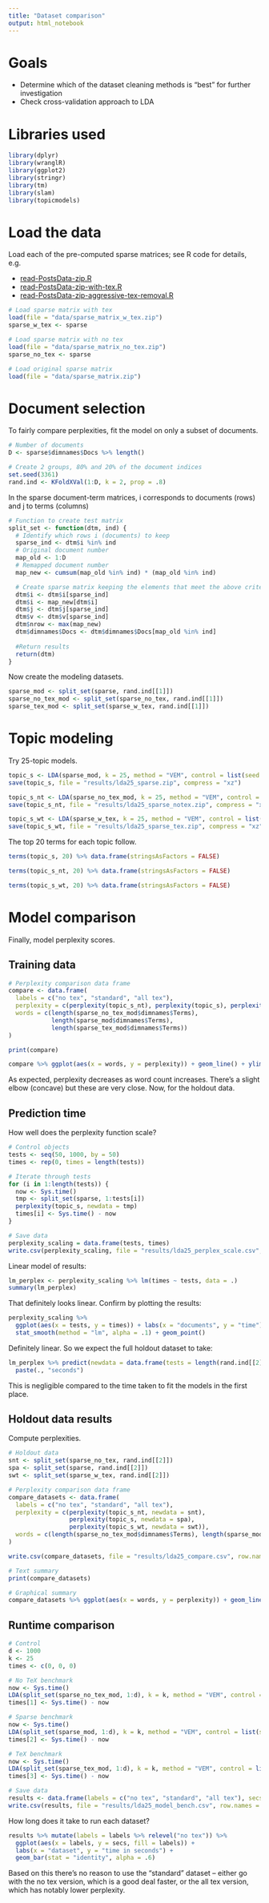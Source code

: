 ```yaml
---
title: "Dataset comparison"
output: html_notebook
---
```


# Goals

  * Determine which of the dataset cleaning methods is "best" for further investigation
  * Check cross-validation approach to LDA

# Libraries used

```r
library(dplyr)
library(wranglR)
library(ggplot2)
library(stringr)
library(tm)
library(slam)
library(topicmodels)
```

# Load the data

Load each of the pre-computed sparse matrices; see R code for details, e.g.

  * [read-PostsData-zip.R](https://github.com/phively/uchicago-thesis/blob/master/R/read-PostsData-zip.R)
  * [read-PostsData-zip-with-tex.R](https://github.com/phively/uchicago-thesis/blob/master/R/read-PostsData-zip-with-tex.R)
  * [read-PostsData-zip-aggressive-tex-removal.R](https://github.com/phively/uchicago-thesis/blob/master/R/read-PostsData-zip-aggressive-tex-removal.R)

```r
# Load sparse matrix with tex
load(file = "data/sparse_matrix_w_tex.zip")
sparse_w_tex <- sparse

# Load sparse matrix with no tex
load(file = "data/sparse_matrix_no_tex.zip")
sparse_no_tex <- sparse

# Load original sparse matrix
load(file = "data/sparse_matrix.zip")
```

# Document selection

To fairly compare perplexities, fit the model on only a subset of documents.

```r
# Number of documents
D <- sparse$dimnames$Docs %>% length()

# Create 2 groups, 80% and 20% of the document indices
set.seed(3361)
rand.ind <- KFoldXVal(1:D, k = 2, prop = .8)
```

In the sparse document-term matrices, i corresponds to documents (rows) and j to terms (columns)

```r
# Function to create test matrix
split_set <- function(dtm, ind) {
  # Identify which rows i (documents) to keep
  sparse_ind <- dtm$i %in% ind
  # Original document number
  map_old <- 1:D 
  # Remapped document number
  map_new <- cumsum(map_old %in% ind) * (map_old %in% ind)

  # Create sparse matrix keeping the elements that meet the above criteria
  dtm$i <- dtm$i[sparse_ind]
  dtm$i <- map_new[dtm$i]
  dtm$j <- dtm$j[sparse_ind]
  dtm$v <- dtm$v[sparse_ind]
  dtm$nrow <- max(map_new)
  dtm$dimnames$Docs <- dtm$dimnames$Docs[map_old %in% ind]
  
  #Return results
  return(dtm)
}
```

Now create the modeling datasets.

```r
sparse_mod <- split_set(sparse, rand.ind[[1]])
sparse_no_tex_mod <- split_set(sparse_no_tex, rand.ind[[1]])
sparse_tex_mod <- split_set(sparse_w_tex, rand.ind[[1]])
```

# Topic modeling

Try 25-topic models.

```r
topic_s <- LDA(sparse_mod, k = 25, method = "VEM", control = list(seed = 8602, verbose = 1))
save(topic_s, file = "results/lda25_sparse.zip", compress = "xz")

topic_s_nt <- LDA(sparse_no_tex_mod, k = 25, method = "VEM", control = list(seed = 8602, verbose = 1))
save(topic_s_nt, file = "results/lda25_sparse_notex.zip", compress = "xz")

topic_s_wt <- LDA(sparse_w_tex, k = 25, method = "VEM", control = list(seed = 8602, verbose = 1))
save(topic_s_wt, file = "results/lda25_sparse_tex.zip", compress = "xz")
```

The top 20 terms for each topic follow.

```r
terms(topic_s, 20) %>% data.frame(stringsAsFactors = FALSE)

terms(topic_s_nt, 20) %>% data.frame(stringsAsFactors = FALSE)

terms(topic_s_wt, 20) %>% data.frame(stringsAsFactors = FALSE)
```

# Model comparison

Finally, model perplexity scores.

## Training data

```r
# Perplexity comparison data frame
compare <- data.frame(
  labels = c("no tex", "standard", "all tex"),
  perplexity = c(perplexity(topic_s_nt), perplexity(topic_s), perplexity(topic_s_wt)),
  words = c(length(sparse_no_tex_mod$dimnames$Terms),
            length(sparse_mod$dimnames$Terms),
            length(sparse_tex_mod$dimnames$Terms))
)

print(compare)
```
```r
compare %>% ggplot(aes(x = words, y = perplexity)) + geom_line() + ylim(0, max(compare$perp))
```

As expected, perplexity decreases as word count increases. There's a slight elbow (concave) but these are very close. Now, for the holdout data.

## Prediction time

How well does the perplexity function scale?

```r
# Control objects
tests <- seq(50, 1000, by = 50)
times <- rep(0, times = length(tests))

# Iterate through tests
for (i in 1:length(tests)) {
  now <- Sys.time()
  tmp <- split_set(sparse, 1:tests[i])
  perplexity(topic_s, newdata = tmp)
  times[i] <- Sys.time() - now
}

# Save data
perplexity_scaling = data.frame(tests, times)
write.csv(perplexity_scaling, file = "results/lda25_perplex_scale.csv", row.names = FALSE)
```

Linear model of results:

```r
lm_perplex <- perplexity_scaling %>% lm(times ~ tests, data = .)
summary(lm_perplex)
```

That definitely looks linear. Confirm by plotting the results:

```r
perplexity_scaling %>%
  ggplot(aes(x = tests, y = times)) + labs(x = "documents", y = "time") +
  stat_smooth(method = "lm", alpha = .1) + geom_point()
```

Definitely linear. So we expect the full holdout dataset to take:

```r
lm_perplex %>% predict(newdata = data.frame(tests = length(rand.ind[[2]]), times = 0)) %>% round() %>%
  paste(., "seconds")
```

This is negligible compared to the time taken to fit the models in the first place.

## Holdout data results

Compute perplexities.

```r
# Holdout data
snt <- split_set(sparse_no_tex, rand.ind[[2]])
spa <- split_set(sparse, rand.ind[[2]])
swt <- split_set(sparse_w_tex, rand.ind[[2]])

# Perplexity comparison data frame
compare_datasets <- data.frame(
  labels = c("no tex", "standard", "all tex"),
  perplexity = c(perplexity(topic_s_nt, newdata = snt),
                 perplexity(topic_s, newdata = spa),
                 perplexity(topic_s_wt, newdata = swt)),
  words = c(length(sparse_no_tex_mod$dimnames$Terms), length(sparse_mod$dimnames$Terms), length(sparse_tex_mod$dimnames$Terms))
)

write.csv(compare_datasets, file = "results/lda25_compare.csv", row.names = FALSE)
```
```r
# Text summary
print(compare_datasets)
```
```r
# Graphical summary
compare_datasets %>% ggplot(aes(x = words, y = perplexity)) + geom_line() + ylim(0, max(compare_datasets$perp))
```

## Runtime comparison

```r
# Control
d <- 1000
k <- 25
times <- c(0, 0, 0)

# No TeX benchmark
now <- Sys.time()
LDA(split_set(sparse_no_tex_mod, 1:d), k = k, method = "VEM", control = list(seed = 24756, verbose = 1))
times[1] <- Sys.time() - now

# Sparse benchmark
now <- Sys.time()
LDA(split_set(sparse_mod, 1:d), k = k, method = "VEM", control = list(seed = 24756, verbose = 1))
times[2] <- Sys.time() - now

# TeX benchmark
now <- Sys.time()
LDA(split_set(sparse_tex_mod, 1:d), k = k, method = "VEM", control = list(seed = 24756, verbose = 1))
times[3] <- Sys.time() - now

# Save data
results <- data.frame(labels = c("no tex", "standard", "all tex"), secs = times * 60)
write.csv(results, file = "results/lda25_model_bench.csv", row.names = FALSE)
```

How long does it take to run each dataset?

```r
results %>% mutate(labels = labels %>% relevel("no tex")) %>%
  ggplot(aes(x = labels, y = secs, fill = labels)) +
  labs(x = "dataset", y = "time in seconds") +
  geom_bar(stat = "identity", alpha = .6)
```

Based on this there's no reason to use the "standard" dataset -- either go with the no tex version, which is a good deal faster, or the all tex version, which has notably lower perplexity.